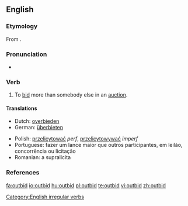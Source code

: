 ==English==

===Etymology===
From {{prefix|out|bid}}.

===Pronunciation===
*{{IPA|/'outbid/}}

===Verb===
{{en-verb|outbids|outbidding|outbid}}

# To [[bid]] more than somebody else in an [[auction]].

====Translations====
{{trans-top|To bid more than somebody else}}
*Dutch: [[overbieden]]
*German: [[überbieten]]
{{trans-mid}}
*Polish: [[przelicytować]] ''perf'', [[przelicytowywać]] ''imperf''
*Portuguese: fazer um lance maior que outros participantes, em leilão, concorrência ou licitação
*Romanian: a supralicita
{{trans-bottom}}

===References===
{{R:Century 1911}}
{{R:Webster 1913}}

[[Category:English irregular verbs]]

[[fa:outbid]]
[[io:outbid]]
[[hu:outbid]]
[[pl:outbid]]
[[te:outbid]]
[[vi:outbid]]
[[zh:outbid]]